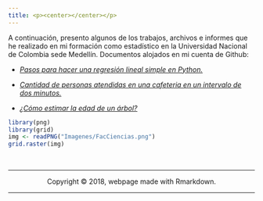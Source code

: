 ```yaml
---
title: <p><center></center></p>
---
```


A continuación, presento algunos de los trabajos, archivos e informes que he realizado en mi formación como estadístico en la Universidad Nacional de Colombia sede Medellín. Documentos alojados en mi cuenta de Github:

+ [*Pasos para hacer una regresión lineal simple en Python.*](https://github.com/yuasaavedraco/yuasaavedraco.github.io/blob/master/Docs/Regresi%C3%B3n%20Lineal%20Simple%20en%20Python.ipynb)

+ [*Cantidad de personas atendidas en una cafeteria en un intervalo de dos minutos.*](https://github.com/yuasaavedraco/yuasaavedraco.github.io/blob/master/Docs/Cantidad%20de%20personas%20atendidas%20en%20un%20intervalo%20de%20dos%20minutos.pdf)

+ [*¿Cómo estimar la edad de un árbol?*](https://github.com/yuasaavedraco/yuasaavedraco.github.io/blob/master/Docs/Cómo%20estimar%20la%20altura%20de%20un%20árbol.pdf)


```r
library(png)
library(grid)
img <- readPNG("Imagenes/FacCiencias.png")
grid.raster(img)
```


<br>
<hr>
<p><center>Copyright &copy; 2018, webpage made with Rmarkdown.</center></p>
<hr>